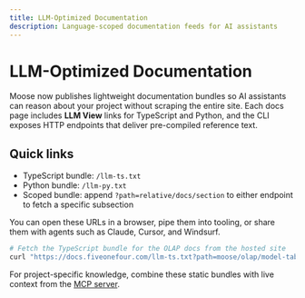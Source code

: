 ```yaml
---
title: LLM-Optimized Documentation
description: Language-scoped documentation feeds for AI assistants
---
```


# LLM-Optimized Documentation

Moose now publishes lightweight documentation bundles so AI assistants can reason about your project without scraping the entire site. Each docs page includes **LLM View** links for TypeScript and Python, and the CLI exposes HTTP endpoints that deliver pre-compiled reference text.

## Quick links

- TypeScript bundle: `/llm-ts.txt`
- Python bundle: `/llm-py.txt`
- Scoped bundle: append `?path=relative/docs/section` to either endpoint to fetch a specific subsection

You can open these URLs in a browser, pipe them into tooling, or share them with agents such as Claude, Cursor, and Windsurf. 

```bash filename="Terminal"
# Fetch the TypeScript bundle for the OLAP docs from the hosted site
curl "https://docs.fiveonefour.com/llm-ts.txt?path=moose/olap/model-table"
```

For project-specific knowledge, combine these static bundles with live context from the [MCP server](/moose/mcp-dev-server).
